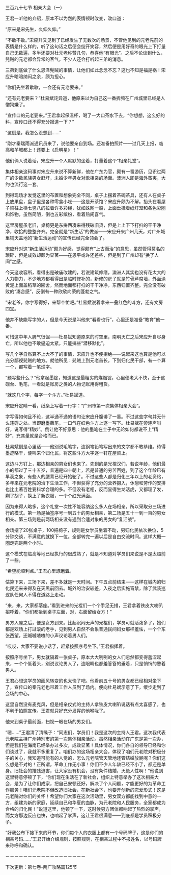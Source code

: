 

三百九十七节 相亲大会（一）

王君一听他的介绍，原本不以为然的表情顿时改变，改口道：

“原来是宋先生，久仰久仰。”

“不敢不敢。”宋应升又见到了已经发生了无数次的场景，不管他见到的元老先前的表情是什么样的，听了这句话之后便会绽开笑容，然后便是用好奇的眼光上下打量自己无数遍，多半还要对杜元老称赞几句，恭喜他“有眼光”。之后不论谈到什么，髡贼的元老都会异常的客气，不少人还会打听起三弟的消息。

三弟到底做了什么恩泽髡贼的事情，让他们如此念念不忘？这也不知是福是祸！宋应升暗暗纳闷之余，颇为担心。

“你们先坐着歇歇，一会还有元老要来。”

“还有元老要来？”杜易斌诧异道，他原来以为自己这一番折腾在广州城里已经是人憎狗嫌了。

“宣传口的元老要来。”王君拿起保温杯，喝了一大口茶水下去，“你想想，这么好的料，宣传口还不得充分报道一下？”

“这倒是，我怎么没想到……”

“刚才秦瑞雨派通讯员来了，说他要亲自到场。还准备拍照片――过几天上报，临高和羊城都上！还要上《启明星》！”

他们俩人说着话，宋应升一个人默默的坐着，打量着这个“相亲礼堂”。

集体相亲这码事对宋应升来说不算新鲜，他在广东为官，颇有一番游历，见识过两广的少数民族男女赶圩，未婚少年男女对歌相亲的场面。澳洲人即是海外蛮夷，大约也流行这一套。

到得现场才发觉这里的布置和想象完全不同，桌子上摆着茶碗茶具，还有人在桌子上放果盘，盘子里是各种零食小吃――这是开茶馆？宋应升颇为不解。抬头在看屋子梁柱上横七竖八的拉着许多彩绳，犹如蛛网一般，上面垂挂着纸灯笼和各色彩圈和饰物，虽然简陋，倒也五彩缤纷，看着热闹喜气。

这里房屋虽老旧，桌椅更是东拼西凑来得残破旧货，但是上上下下打扫的干干净净，收拾的整整齐齐。完全就是“新生活”的做派――宋应升来广州几天，对广州城里铺天盖地的“新生活运动”的宣传已经完全领会了。

宋应升对这“新生活运动”颇为好感，觉得颇有“上古而治”的意思，虽然管得莫名的琐碎，但是成效却颇为显著――在恩平或许还差些，但是到了广州却有“换了人间”之感。

今天这收容所，看得出是破庙改建的，若说建筑修缮，澳洲人其实也没有花太大的人力物力，不少地方都看得出是临时修补的，新修的房子就是竹骨芦席墙，外面涂黄泥上面盖稻草的陋舍，然而地面都打扫的干干净净，东西归置齐整。完全没有破败的“凑合感”，反倒有一种欣欣向荣的蓬勃之气。

“宋老爷，你字写得好，来帮个忙吧。”杜易斌说着拿来一叠红色的斗方，还有文房四宝。

他并不缺能写字的人，但是今天说是叫他来“看看也行”，心里还是准备“教育”他一番。

可惜这中年人脾气很倔――杜易斌知道原来的时空里，南明灭亡之后宋应升自尽身亡，所以他也不敢逼迫太紧，只能搞些“潜移默化”。

写几个字自然算不上大不了的事情，宋应升也不便拒绝――说起来这也算是他可以充分鄙视髡贼的地方。就他所见：髡贼上到元老首长，下到归化民干部，有一个算一个，都写着一笔烂字。

“题写些什么？”他拿起墨锭，知道这是最粗劣的煤烟锭，心里便老大不快，至于这砚台、毛笔，一看就是账房之类的人物记账用得粗货。

“就这几个字，每字一个斗方。”杜易斌道。

宋应升定睛一看，纸条上写着一行字：“广州市第一次集体相亲大会”。

字写得如何且不论，这半通不通的语句让宋应升腹诽了一番。不过这些字句并无什么违碍之处。当即磨墨蘸笔，一口气在红色斗方上逐一写下。杜易斌在旁连声叫好，说写得“精妙”。倒让他不好意思：他的墨笔在士子中无论如何都说不上“精妙”，充其量就是合格而已。

杜易斌倒是心里话――他别说毛笔字，连钢笔铅笔写出来的文字都不敢恭维。待得墨迹略干，便叫来个归化民，将这些斗方大字逐一钉在屋梁上。

这边斗方钉上，那边相亲的男女们也来了。先到的是光棍汉们，若说年龄，他们最小的都过了三十五岁，普遍是四十朝上，若是普通的穷苦百姓，到了这个年龄已有早衰之象，有些人的腰背已经开始驼了。不过这些人都是归化三年以上的老资格，多年来在元老院的治下生活工作，不但获得了充分的营养摄入，休憩和劳作的安排也比土著百姓要科学合理的多。不但没有老相，反而显得生龙活虎，又都理了发，剃了胡子，换上了新衣服，一个个红光满面。

因为来得人略多，这个礼堂一次性不能容纳这么多人在场相亲，所以采取分三场进行的模式。第一场是抽签序号一到五十的男女相亲，第二场是五十一到一百的男女相亲。第三场则是前两场相亲没有遇到合适对象的男女的“复活战”。

会场摆了20张桌子，100把椅子，规则是女学员坐着不动，男归化民依次换位，5分钟交谈，不满意的就换下一位。全部转完一遍以后是自由交流时间。这样大概一圈走完是两个小时。

这个模式在临高等地已经执行的很成熟了，就是不知道对学员们来说是不是太超前了一些。

“希望能顺利点。”王君心里琢磨着。

估算下来，三场下来，差不多就是一天时间。下午五点前结束――这样在城内的归化民还来来得及在天黑前回去。城外的治安较差，入夜之后实施宵禁，除了武装巡逻队任何人不得在道路上走动。

“来，来，大家都落座。”看到进来的光棍们一个个手足无措，王君拿着铁皮大喇叭招呼着，“你们都坐到桌子左面，对，右面留给女方！”

男方入座之后，便是女方到来。比起沉闷无声的光棍们，学员可就活泼多了，她们都是欢场上打过滚的老手，见到男人自然不会象普通民间妇女那样羞怯，一个个东张西望，还嘁嘁喳喳的小声议论着男人们。

“哎哎，大家不要说小话了，赶紧按照序号坐下。”王君指挥着。

按照序号坐下，男女就隔着一张桌子，原本大大咧咧的女人们忽然都变得羞涩起来，一个个低着头，别说议论男人了，连眼睛也都羞答答的垂着，只是悄悄的瞥着男人。

王君心想这学员的画风转变的也太快了吧。他看前五十号的男女都已经相对坐下了，宣传口的秦元老也带着工作人员到了场内。便向杜易斌示意了下，缓步走到了会场的中心。

这里自然没有麦克风，但是相亲仪式的主持人拿铁皮大喇叭说话有点太喜感了，也不利于拍照宣传。王君就只好充分发挥的他喉咙了。

他来到桌子最前面，扫视一眼在场的男女们。

“嗯……”王君清了清嗓子：“同志们，学员们！我是这次的主持人王君。这次我代表元老院主持广州特别市的第一次集体相亲活动。虽然相亲活动在广东是第一次办，但是我们在海南已经举办过多次，成效显著！具体情况，你们各自的领导已经和你们谈过了，我就不多重复了。咱们办的这场相亲大会，体现了咱们元老院对积极分子的关心，我知道可能有的人觉的，怎么元老院管天管地还管结婚放屁呢？你们这么想是不对的！正所谓，革命工作无小事！你们不少人年龄已经不小了，都还是单身。旧社会的摧残迫害，让大家没有机会，没有条件结婚，灭绝人性啊！”他说到这里特意停顿了下，“你们现在生活在了新社会，组织上特意举办了这次相亲大会，是为了让你们成家，把自己安顿还好，解决了个人问题，才能更好的为革命工作服务！咱们元老院不但改造旧社会，在新社会下，也要开创新的恋爱形式！这是元老院对你们的关怀！希望你们大家在这次活动里，男女双方都能找到中意的一方，组建为新的家庭，延续自己和华夏的血脉，为元老院和人民服务，全家都成为合格的归化民！”说道这里，他顿了一下，这时候男方团体都响起了热烈的掌声，而女方那边反应也快，也响起了掌声，这让王君很满意――到底都是学员积极分子。

“好我公布下接下来的环节，你们每个人的衣服上都有一个号码牌子，这是你们的相亲号码……”王君开始介绍规则，按照规则，在相亲过程中不报姓名，以号码牌来称呼和确认。

－－－－－－－－－－－－－－－－－－

下次更新：第七卷-两广攻略篇125节

